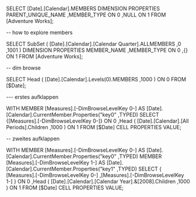 SELECT 
  [Date].[Calendar].MEMBERS
  DIMENSION PROPERTIES 
    PARENT_UNIQUE_NAME
   ,MEMBER_TYPE
   ON 0
 ,NULL ON 1
FROM [Adventure Works];


-- how to explore members

SELECT 
  SubSet
  (
    [Date].[Calendar].[Calendar Quarter].ALLMEMBERS
   ,0
   ,1001
  )
  DIMENSION PROPERTIES 
    MEMBER_NAME
   ,MEMBER_TYPE
   ON 0
 ,{} ON 1
FROM [Adventure Works];

-- dim browse

SELECT 
  Head
  (
    [Date].[Calendar].Levels(0).MEMBERS
   ,1000
  ) ON 0
FROM [$Date];


--- erstes aufklappen

WITH 
  MEMBER [Measures].[-DimBrowseLevelKey 0-] AS 
    [Date].[Calendar].CurrentMember.Properties("key0"
   ,TYPED) 
SELECT 
  {[Measures].[-DimBrowseLevelKey 0-]} ON 0
 ,Head
  (
    [Date].[Calendar].[All Periods].Children
   ,1000
  ) ON 1
FROM [$Date]
CELL PROPERTIES VALUE;

-- zweites aufklappen

WITH 
  MEMBER [Measures].[-DimBrowseLevelKey 0-] AS 
    [Date].[Calendar].CurrentMember.Properties("key0"
   ,TYPED) 
  MEMBER [Measures].[-DimBrowseLevelKey 1-] AS 
    [Date].[Calendar].CurrentMember.Properties("key1"
   ,TYPED) 
SELECT 
  {
    [Measures].[-DimBrowseLevelKey 0-]
   ,[Measures].[-DimBrowseLevelKey 1-]
  } ON 0
 ,Head
  (
    [Date].[Calendar].[Calendar Year].&[2008].Children
   ,1000
  ) ON 1
FROM [$Date]
CELL PROPERTIES VALUE;


